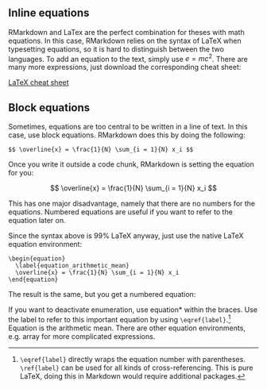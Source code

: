 
## Inline equations

RMarkdown and LaTex are the perfect combination for theses with math equations.
In this case, RMarkdown relies on the syntax of LaTeX when typesetting equations, so it is hard to distinguish between the two languages.
To add an equation to the text, simply use $e = mc^2$.
There are many more expressions, just download the corresponding cheat sheet:

[LaTeX cheat sheet](https://wch.github.io/latexsheet/latexsheet.pdf)

## Block equations

Sometimes, equations are too central to be written in a line of text.
In this case, use block equations.
RMarkdown does this by doing the following:

    $$ \overline{x} = \frac{1}{N} \sum_{i = 1}{N} x_i $$

Once you write it outside a code chunk, RMarkdown is setting the equation for you:

$$ \overline{x} = \frac{1}{N} \sum_{i = 1}{N} x_i $$

This has one major disadvantage, namely that there are no numbers for the equations.
Numbered equations are useful if you want to refer to the equation later on.

Since the syntax above is 99% LaTeX anyway, just use the native LaTeX equation environment:

    \begin{equation} 
      \label{equation_arithmetic_mean}
      \overline{x} = \frac{1}{N} \sum_{i = 1}{N} x_i 
    \end{equation}

The result is the same, but you get a numbered equation: \begin{equation} 
  \label{equation_arithmetic_mean}
  \overline{x} = \frac{1}{N} \sum_{i = 1}{N} x_i 
\end{equation}

If you want to deactivate enumeration, use equation\* within the braces.
Use the label to refer to this important equation by using `\eqref{label}`.[^1]
Equation \eqref{equation_arithmetic_mean} is the arithmetic mean.
There are other equation environments, e.g. array for more complicated expressions.

[^1]: `\eqref{label}` directly wraps the equation number with parentheses.
    `\ref{label}` can be used for all kinds of cross-referencing.
    This is pure LaTeX, doing this in Markdown would require additional packages.